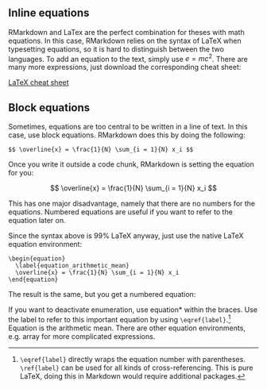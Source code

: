 
## Inline equations

RMarkdown and LaTex are the perfect combination for theses with math equations.
In this case, RMarkdown relies on the syntax of LaTeX when typesetting equations, so it is hard to distinguish between the two languages.
To add an equation to the text, simply use $e = mc^2$.
There are many more expressions, just download the corresponding cheat sheet:

[LaTeX cheat sheet](https://wch.github.io/latexsheet/latexsheet.pdf)

## Block equations

Sometimes, equations are too central to be written in a line of text.
In this case, use block equations.
RMarkdown does this by doing the following:

    $$ \overline{x} = \frac{1}{N} \sum_{i = 1}{N} x_i $$

Once you write it outside a code chunk, RMarkdown is setting the equation for you:

$$ \overline{x} = \frac{1}{N} \sum_{i = 1}{N} x_i $$

This has one major disadvantage, namely that there are no numbers for the equations.
Numbered equations are useful if you want to refer to the equation later on.

Since the syntax above is 99% LaTeX anyway, just use the native LaTeX equation environment:

    \begin{equation} 
      \label{equation_arithmetic_mean}
      \overline{x} = \frac{1}{N} \sum_{i = 1}{N} x_i 
    \end{equation}

The result is the same, but you get a numbered equation: \begin{equation} 
  \label{equation_arithmetic_mean}
  \overline{x} = \frac{1}{N} \sum_{i = 1}{N} x_i 
\end{equation}

If you want to deactivate enumeration, use equation\* within the braces.
Use the label to refer to this important equation by using `\eqref{label}`.[^1]
Equation \eqref{equation_arithmetic_mean} is the arithmetic mean.
There are other equation environments, e.g. array for more complicated expressions.

[^1]: `\eqref{label}` directly wraps the equation number with parentheses.
    `\ref{label}` can be used for all kinds of cross-referencing.
    This is pure LaTeX, doing this in Markdown would require additional packages.